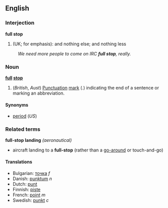 ==English==
===Interjection===
'''full stop'''
# (UK; for emphasis): and nothing else; and nothing less
:''We need more people to come on IRC '''full stop''', really.''
===Noun===
'''[[full]] [[stop]]'''
# (''British'', ''Aust'') [[Punctuation]] [[mark]] (.) indicating the end of a sentence or marking an abbreviation.

====Synonyms====
*[[period]] (''US'')
=== Related terms ===
'''full-stop landing''' ''(aeronautical)''
* aircraft landing to a '''full-stop''' (rather than a [[go-around]] or touch-and-go)
====Translations====
*Bulgarian: [[точка]] ''f''
*Danish: [[punktum]] ''n''
*Dutch: [[punt]]
*Finnish: [[piste]]
*French: [[point]] ''m''
*Swedish: [[punkt]] ''c''

{{Punctuation}}